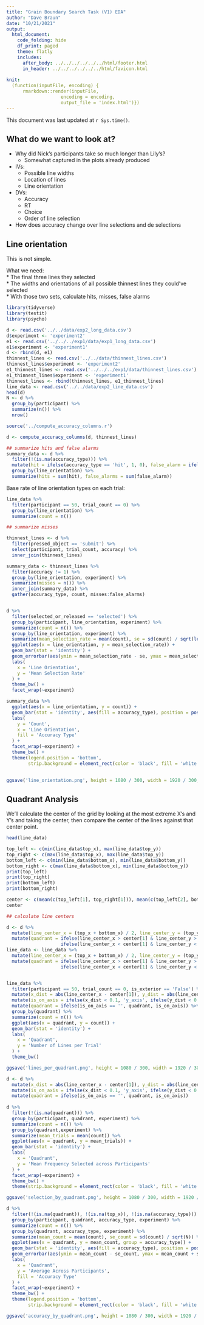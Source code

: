 ```yaml
---
title: "Grain Boundary Search Task (V1) EDA"
author: "Dave Braun"
date: "10/21/2021"
output: 
  html_document:
    code_folding: hide
    df_print: paged
    theme: flatly
    includes:
      after_body: ../../../../../../html/footer.html
      in_header: ../../../../../../html/favicon.html
    
knit:
  (function(inputFile, encoding) {
      rmarkdown::render(inputFile,
                    encoding = encoding,
                    output_file = 'index.html')})
---
```


This document was last updated at `r Sys.time()`.

## What do we want to look at?

* Why did Nick's participants take so much longer than Lily's?  
  * Somewhat captured in the plots already produced  
* IVs:  
  * Possible line widths  
  * Location of lines  
  * Line orientation
* DVs:  
  * Accuracy  
  * RT  
  * Choice  
  * Order of line selection  
* How does accuracy change over line selections and de selections

## Line orientation
This is not simple.

What we need:  
* The final three lines they selected  
* The widths and orientations of all possible thinnest lines they could've selected  
* With those two sets, calculate hits, misses, false alarms
  
```r
library(tidyverse)
library(testit)
library(psycho)
```

  
  
```r
d <- read.csv('../../data/exp2_long_data.csv')
d$experiment <- 'experiment2'
e1 <- read.csv('../../../exp1/data/exp1_long_data.csv')
e1$experiment <- 'experiment1'
d <- rbind(d, e1)
thinnest_lines <- read.csv('../../data/thinnest_lines.csv')
thinnest_lines$experiment <- 'experiment2'
e1_thinnest_lines <- read.csv('../../../exp1/data/thinnest_lines.csv')
e1_thinnest_lines$experiment <- 'experiment1'
thinnest_lines <- rbind(thinnest_lines, e1_thinnest_lines)
line_data <- read.csv('../../data/exp2_line_data.csv')
head(d)
N <- d %>% 
  group_by(participant) %>% 
  summarize(n()) %>% 
  nrow()
```

  
```r
source('../compute_accuracy_columns.r')

d <- compute_accuracy_columns(d, thinnest_lines)

```
  

```r

## summarize hits and false alarms
summary_data <- d %>% 
  filter(!(is.na(accuracy_type))) %>% 
  mutate(hit = ifelse(accuracy_type == 'hit', 1, 0), false_alarm = ifelse(accuracy_type == 'false_alarm', 1, 0)) %>% 
  group_by(line_orientation) %>% 
  summarize(hits = sum(hit), false_alarms = sum(false_alarm))
```

Base rate of line orientation types on each trial:

```r
line_data %>% 
  filter(participant == 50, trial_count == 0) %>% 
  group_by(line_orientation) %>% 
  summarize(count = n()) 
```


  
```r
## summarize misses

thinnest_lines <- d %>% 
  filter(pressed_object == 'submit') %>% 
  select(participant, trial_count, accuracy) %>% 
  inner_join(thinnest_lines)

summary_data <- thinnest_lines %>% 
  filter(accuracy != 1) %>% 
  group_by(line_orientation, experiment) %>% 
  summarize(misses = n()) %>% 
  inner_join(summary_data) %>% 
  gather(accuracy_type, count, misses:false_alarms) 


d %>% 
  filter(selected_or_released == 'selected') %>% 
  group_by(participant, line_orientation, experiment) %>% 
  summarize(count = n()) %>% 
  group_by(line_orientation, experiment) %>% 
  summarize(mean_selection_rate = mean(count), se = sd(count) / sqrt(length(unique(d$participant)))) %>% 
  ggplot(aes(x = line_orientation, y = mean_selection_rate)) + 
  geom_bar(stat = 'identity') + 
  geom_errorbar(aes(ymin = mean_selection_rate - se, ymax = mean_selection_rate + se), width = .5) +
  labs(
    x = 'Line Orientation',
    y = 'Mean Selection Rate'
  ) + 
  theme_bw() + 
  facet_wrap(~experiment)

summary_data %>% 
  ggplot(aes(x = line_orientation, y = count)) +
  geom_bar(stat = 'identity', aes(fill = accuracy_type), position = position_dodge(width = .9)) +
  labs(
    y = 'Count',
    x = 'Line Orientation',
    fill = 'Accuracy Type'
  ) + 
  facet_wrap(~experiment) +
  theme_bw() + 
  theme(legend.position = 'bottom',
        strip.background = element_rect(color = 'black', fill = 'white'))
  
```
  
```r
ggsave('line_orientation.png', height = 1080 / 300, width = 1920 / 300, units = 'in', dpi = 300)
```
  
  
  
  
## Quadrant Analysis

  
We'll calculate the center of the grid by looking at the most extreme X's and Y's and taking the center, then compare the center of the lines against that center point.
  
  
```r
head(line_data)
```

  
```r
top_left <- c(min(line_data$top_x), max(line_data$top_y))
top_right <- c(max(line_data$top_x), max(line_data$top_y))
bottom_left <- c(min(line_data$bottom_x), min(line_data$bottom_y))
bottom_right <- c(max(line_data$bottom_x), min(line_data$bottom_y))
print(top_left)
print(top_right)
print(bottom_left)
print(bottom_right)
```

```r
center <- c(mean(c(top_left[1], top_right[1])), mean(c(top_left[2], bottom_left[2])))
center
```


```r
## calculate line centers

d <- d %>% 
  mutate(line_center_x = (top_x + bottom_x) / 2, line_center_y = (top_y + bottom_y) / 2) %>% 
  mutate(quadrant = ifelse(line_center_x > center[1] & line_center_y > center[2], 'I', ifelse(line_center_x < center[1] & line_center_y > center[2], 'II',
                    ifelse(line_center_x < center[1] & line_center_y < center[2], 'III', ifelse(line_center_x > center[1] & line_center_y < center[2], 'IV', '')))))
line_data <- line_data %>% 
  mutate(line_center_x = (top_x + bottom_x) / 2, line_center_y = (top_y + bottom_y) / 2) %>% 
  mutate(quadrant = ifelse(line_center_x > center[1] & line_center_y > center[2], 'I', ifelse(line_center_x < center[1] & line_center_y > center[2], 'II',
                    ifelse(line_center_x < center[1] & line_center_y < center[2], 'III', ifelse(line_center_x > center[1] & line_center_y < center[2], 'IV', '')))))


line_data %>% 
  filter(participant == 50, trial_count == 0, is_exterior == 'False') %>% 
  mutate(x_dist = abs(line_center_x - center[1]), y_dist = abs(line_center_y - center[2])) %>% 
  mutate(is_on_axis = ifelse(x_dist < 0.1, 'y_axis', ifelse(y_dist < 0.1, 'x_axis', ''))) %>% 
  mutate(quadrant = ifelse(is_on_axis == '', quadrant, is_on_axis)) %>% 
  group_by(quadrant) %>% 
  summarize(count = n()) %>% 
  ggplot(aes(x = quadrant, y = count)) + 
  geom_bar(stat = 'identity') + 
  labs(
    x = 'Quadrant',
    y = 'Number of Lines per Trial'
  ) + 
  theme_bw()

ggsave('lines_per_quadrant.png', height = 1080 / 300, width = 1920 / 300, units = 'in', dpi = 300)

d <- d %>% 
  mutate(x_dist = abs(line_center_x - center[1]), y_dist = abs(line_center_y - center[2])) %>% 
  mutate(is_on_axis = ifelse(x_dist < 0.1, 'y_axis', ifelse(y_dist < 0.1, 'x_axis', ''))) %>% 
  mutate(quadrant = ifelse(is_on_axis == '', quadrant, is_on_axis)) 
  
d %>%   
  filter(!(is.na(quadrant))) %>% 
  group_by(participant, quadrant, experiment) %>% 
  summarize(count = n()) %>% 
  group_by(quadrant,experiment) %>% 
  summarize(mean_trials = mean(count)) %>% 
  ggplot(aes(x = quadrant, y = mean_trials)) +
  geom_bar(stat = 'identity') +
  labs(
    x = 'Quadrant',
    y = 'Mean Frequency Selected across Participants'
  ) + 
  facet_wrap(~experiment) +
  theme_bw() + 
  theme(strip.background = element_rect(color = 'black', fill = 'white'))

ggsave('selection_by_quadrant.png', height = 1080 / 300, width = 1920 / 300, units = 'in', dpi = 300)

d %>% 
  filter(!(is.na(quadrant)), !(is.na(top_x)), !(is.na(accuracy_type))) %>% 
  group_by(participant, quadrant, accuracy_type, experiment) %>% 
  summarize(count = n()) %>% 
  group_by(quadrant, accuracy_type, experiment) %>% 
  summarize(mean_count = mean(count), se_count = sd(count) / sqrt(N)) %>% 
  ggplot(aes(x = quadrant, y = mean_count, group = accuracy_type)) +
  geom_bar(stat = 'identity', aes(fill = accuracy_type), position = position_dodge(width = .9)) + 
  geom_errorbar(aes(ymin = mean_count - se_count, ymax = mean_count + se_count, group = accuracy_type), width = .5, position = position_dodge(.9)) + 
  labs(
    x = 'Quadrant',
    y = 'Average Across Participants',
    fill = 'Accuracy Type'
  ) + 
  facet_wrap(~experiment) +
  theme_bw() + 
  theme(legend.position = 'bottom',
        strip.background = element_rect(color = 'black', fill = 'white'))

ggsave('accuracy_by_quadrant.png', height = 1080 / 300, width = 1920 / 300, units = 'in', dpi = 300)

```
  
